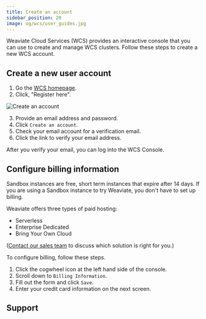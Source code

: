 ```yaml
---
title: Create an account
sidebar_position: 20
image: og/wcs/user_guides.jpg
---
```


Weaviate Cloud Services (WCS) provides an interactive console that you can use to create and manage WCS clusters. Follow these steps to create a new WCS account.

## Create a new user account

1. Go the [WCS homepage](https://console.weaviate.cloud).
1. Click, "Register here".

![Create an account](./img/wcs-landing-page-register.jpg)

3. Provide an email address and password.
1. Click `Create an account`.
1. Check your email account for a verification email.
1. Click the link to verify your email address.

After you verify your email, you can log into the WCS Console.

## Configure billing information

Sandbox instances are free, short term instances that expire after 14 days. If you are using a Sandbox instance to try Weaviate, you don't have to set up billing.

Weaviate offers three types of paid hosting:

- Serverless
- Enterprise Dedicated
- Bring Your Own Cloud

([Contact our sales team](https://weaviate.io/pricing#contact-sales) to discuss which solution is right for you.)

To configure billing, follow these steps. 

1. Click the cogwheel icon at the left hand side of the console.
1. Scroll down to `Billing Information`.
1. Fill out the form and click `Save`.
1. Enter your credit card information on the next screen.


## Support


<SupportAndTrouble />